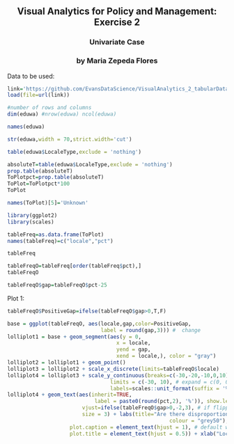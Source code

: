 <dr>
<center>
## Visual Analytics for Policy and Management: Exercise 2

### Univariate Case 

### by Maria Zepeda Flores
</center>

Data to be used:
```r
link='https://github.com/EvansDataScience/VisualAnalytics_2_tabularData/raw/master/data/eduwa.rda'
load(file=url(link))
```


```r
#number of rows and columns
dim(eduwa) #nrow(eduwa) ncol(eduwa)
```

```r
names(eduwa)
```

```r
str(eduwa,width = 70,strict.width='cut')
```


```r
table(eduwa$LocaleType,exclude = 'nothing')
```

```r
absoluteT=table(eduwa$LocaleType,exclude = 'nothing')
prop.table(absoluteT)
ToPlotpct=prop.table(absoluteT)
ToPlot=ToPlotpct*100
ToPlot
```

```r
names(ToPlot)[5]='Unknown'
```

```r
library(ggplot2)
library(scales)
```

```r
tableFreq=as.data.frame(ToPlot)
names(tableFreq)=c("locale","pct")
```

```r
tableFreq
```

```r
tableFreqO=tableFreq[order(tableFreq$pct),]
tableFreqO
```

```r
tableFreqO$gap=tableFreqO$pct-25
```


Plot 1:
```r
tableFreqO$PositiveGap=ifelse(tableFreqO$gap>0,T,F)

base = ggplot(tableFreqO, aes(locale,gap,color=PositiveGap,
                              label = round(gap,3))) #  change
lolliplot1 = base + geom_segment(aes(y = 0, 
                                   x = locale, 
                                   yend = gap, 
                                   xend = locale,), color = "gray") 
lolliplot2 = lolliplot1 + geom_point() 
lolliplot3 = lolliplot2 + scale_x_discrete(limits=tableFreqO$locale) 
lolliplot4 = lolliplot3 + scale_y_continuous(breaks=c(-30,-20,-10,0,10),
                                 limits = c(-30, 10), # expand = c(0, 0),
                                 labels=scales::unit_format(suffix = '%'))
lolliplot4 + geom_text(aes(inherit=TRUE,
                            label = paste0(round(pct,2), '%')), show.legend = FALSE,
                        vjust=ifelse(tableFreqO$gap>0,-2,3), # if flipping 'hjust'
                        size = 3) + labs(title="Are there disproportionate schools located in suburbs?", caption = "Source: US Department of Education") + theme(panel.background = element_rect(fill = "gray95",
                                                    colour = "grey50"),
                    plot.caption = element_text(hjust = 1), # default was 1
                    plot.title = element_text(hjust = 0.5)) + xlab("Location") + ylab("Gap")
```

